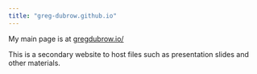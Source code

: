 ```yaml
---
title: "greg-dubrow.github.io"
---
```


My main page is at [gregdubrow.io/](https://www.gregdubrow.io/)

This is a secondary website to host files such as presentation slides and other materials.

